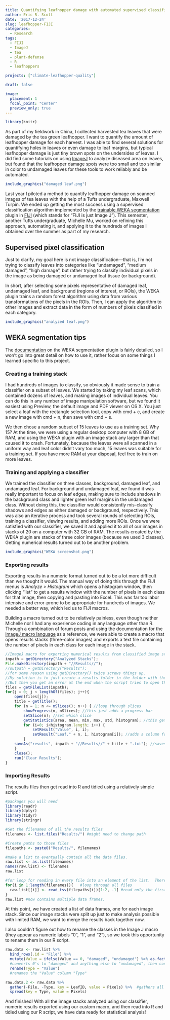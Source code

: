 ```yaml
---
title: Quantifying leafhopper damage with automated supervised classification
author: Eric R. Scott
date: '2017-12-24'
slug: leafhopper-FIJI
categories:
  - Research
tags:
  - FIJI
  - ImageJ
  - tea
  - plant-defense
  - R
  - leafhoppers

projects: ["climate-leafhopper-quality"]

draft: false

image:
  placement: 1
  focal_point: "Center"
  preview_only: true
---
```

```r
library(knitr)
```


As part of my fieldwork in China, I collected harvested tea leaves that were damaged by the tea green leafhopper. I want to quantify the amount of leafhopper damage for each harvest.  I was able to find several solutions for quantifying holes in leaves or even damage to leaf margins, but typical leafhopper damage is just tiny brown spots on the undersides of leaves. I did find some tutorials on using [ImageJ](http://imagej.net/Welcome) to analyze diseased area on leaves, but found that the leafhopper damage spots were too small and too similar in color to undamaged leaves for these tools to work reliably and be automated.

```r
include_graphics("damaged leaf.png")

```

Last year I piloted a method to quantify leafhopper damage on scanned images of tea leaves with the help of a Tufts undergraduate, Maxwell Turpin.  We ended up getting the most success using a supervised classification algorithm implemented by the [trainable WEKA segmentation](https://imagej.net/Trainable_Weka_Segmentation) plugin in [FIJI](https://fiji.sc/) (which stands for "FIJI is just Image J"). This semester, another Tufts undergraduate, Michelle Mu, worked on refining this approach, automating it, and applying it to the hundreds of images I obtained over the summer as part of my research.

## Supervised pixel classification
Just to clarify, my goal here is not image classification---that is, I'm not trying to classify leaves into categories like "undamaged", "medium damaged", "high damage", but rather trying to classify individual pixels in the image as being damaged or undamaged leaf tissue (or background). 

In short, after selecting some pixels representative of damaged leaf, undamaged leaf, and background (regions of interest, or ROIs), the WEKA plugin trains a random forest algorithm using data from various transformations of the pixels in the ROIs. Then, I can apply the algorithm to other images and extract data in the form of numbers of pixels classified in each category.

```r
include_graphics("analyzed leaf.png")

```


## WEKA segmentation tips
The [documentation](https://imagej.net/Trainable_Weka_Segmentation) on the WEKA segmentation plugin is fairly detailed, so I won't go into great detail on how to use it, rather focus on some things I learned specific to this project.

### Creating a training stack
I had hundreds of images to classify, so obviously it made sense to train a classifier on a subset of leaves.  We started by taking my leaf scans, which contained dozens of leaves, and making images of individual leaves.  You can do this in any number of image manipulation software, but we found it easiest using Preview, the default image and PDF viewer on OS X.  You just select a leaf with the rectangle selection tool, copy with cmd + c, and create a new image with cmd + n, then save with cmd + s.

We then chose a random subset of 15 leaves to use as a training set.  Why 15?  At the time, we were using a regular desktop computer with 8 GB of RAM, and using the WEKA plugin with an image stack any larger than that caused it to crash.  Fortunately, because the leaves were all scanned in a uniform way and leaf color didn't vary too much, 15 leaves was suitable for a training set.  If you have more RAM at your disposal, feel free to train on more leaves.

### Training and applying a classifier
We trained the classifier on three classes, background, damaged leaf, and undamaged leaf.  For background and undamaged leaf, we found it was really important to focus on leaf edges, making sure to include shadows in the background class and lighter green leaf margins in the undamaged class.  Without doing this, the classifier would consistently mis-classify shadows and edges as either damaged or background, respectively.  This was also an iterative process and took several rounds of selecting ROIs, training a classifier, viewing results, and adding more ROIs.  Once we were satisfied with our classifier, we saved it and applied it to all of our images in stacks of 20 on a computer with 32 GB of RAM.  The results 
created by the WEKA plugin are stacks of three color images (because we used 3 classes).  Getting numerical results turned out to be another problem.


```r
include_graphics("WEKA screenshot.png")
```

### Exporting results
Exporting results in a numeric format turned out to be a lot more difficult than we thought it would.  The manual way of doing this through the FIJI menus is *Analyze > Histogram* which opens a histogram window, then clicking "list" to get a results window with the number of pixels in each class for that image, then copying and pasting into Excel.  This was far too labor intensive and error-prone to be appropriate for hundreds of images.  We needed a better way, which led us to FIJI macros.

Building a macro turned out to be relatively painless, even though neither Michelle nor I had any experience coding in any language other than R.  Through a combination of forum posts and using the documentation for the [ImageJ macro language](http://imagej.net/developer/macro/functions.html) as a reference, we were able to create a macro that opens results stacks (three-color images) and exports a text file containing the number of pixels in each class for each image in the stack.

```javascript
//ImageJ macro for exporting numerical results from classified image stacks
inpath = getDirectory("Analyzed Stacks");
File.makeDirectory(inpath + "//Results//");
//outpath = getDirectory("Results");
//for some reason using getDirectory() twice screws things up.
//My solution is to just create a results folder in the folder with the analyzed stacks
//But then you get an error at the end when the script tries to open that folder.
files = getFileList(inpath);
for(j = 0; j < lengthOf(files); j++){
	open(files[j]);
	title = getTitle();
	for (n = 1; n <= nSlices(); n++) { //loop through slices
        showProgress(n, nSlices); //this just adds a progress bar
        setSlice(n); //set which slice
        getStatistics(area, mean, min, max, std, histogram); //this gets the number of pixels
        for (i=0; i<histogram.length; i++) {
            setResult("Value", i, i);
            setResult("Leaf." + n, i, histogram[i]); //adds a column for each slice called "Count[slicenumber]"
        }   
    saveAs("results", inpath + "//Results//" + title + ".txt"); //saves results table as text file
    }
	close();
	run("Clear Results");
}
```

### Importing Results
The results files then get read into R and tidied using a relatively simple script.

```r
#packages you will need
library(readr)
library(dplyr)
library(tidyr)
library(stringr)

#Get the filenames of all the results files
filenames <- list.files("Results/") #might need to change path

#Create paths to those files
filepaths <- paste0("Results/", filenames)

#make a list to eventually contain all the data files.  
raw.list <- as.list(filenames)
names(raw.list) <- filenames
raw.list

#for loop for reading in every file into an element of the list.  There is probably a faster way to do this with purrr::map
for(i in 1:length(filenames)){   #loop through all files
  raw.list[[i]] <- read_tsv(filepaths[i])[1:2, -1] #read only the first two rows and NOT the first column into the list
}
raw.list #now contains multiple data frames.
```
At this point, we have created a list of data frames, one for each image stack. Since our image stacks were split up just to make analysis possible with limited RAM, we want to merge the results back together now.

I also couldn't figure out how to rename the classes in the Image J macro (they appear as numeric labels "0", "1", and "2"), so we took this opportunity to rename them in our R script.
```r
raw.data <- raw.list %>%
  bind_rows(.id = "File") %>% 
  mutate(Value = ifelse(Value == 0, "damaged", "undamaged") %>% as.factor()) %>% 
  #converts 0's to "damaged" and anything else to "undamaged", then converts Value to a factor
  rename(Type = "Value")
  #renames the "Value" column "Type"

raw.data.2 <- raw.data %>% 
  gather(-File, -Type, key = LeafID, value = Pixels) %>%  #gathers all the data into three columns
  spread(key = Type, value = Pixels)
```

And finished!  With all the image stacks analyzed using our classifier, numeric results exported using our custom macro, and then read into R and tidied using our R script, we have data ready for statistical analysis!
